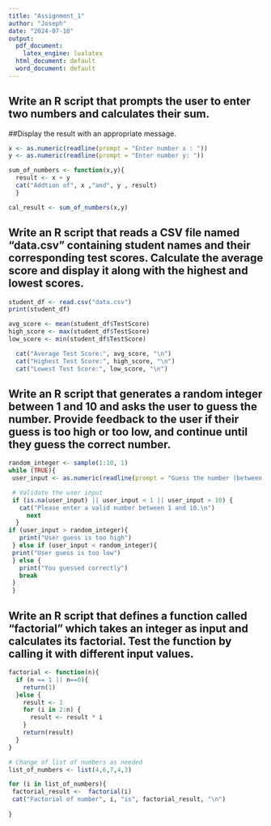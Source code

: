 ```yaml
---
title: "Assignment_1"
author: "Joseph"
date: "2024-07-10"
output:
  pdf_document: 
    latex_engine: lualatex
  html_document: default
  word_document: default
---
```


## Write an R script that prompts the user to enter two numbers and calculates their sum. 
##Display the result with an appropriate message.

```r
x <- as.numeric(readline(prompt = "Enter number x : "))
y <- as.numeric(readline(prompt = "Enter number y: "))

sum_of_numbers <- function(x,y){
  result <- x + y
  cat("Addtion of", x ,"and", y , result)
  }

cal_result <- sum_of_numbers(x,y)

```

## Write an R script that reads a CSV file named "data.csv" containing student names and their corresponding test scores. Calculate the average score and display it along with the highest and lowest scores.

```r
student_df <- read.csv("data.csv")
print(student_df)

avg_score <- mean(student_df$TestScore)
high_score <- max(student_df$TestScore)
low_score <- min(student_df$TestScore)

  cat("Average Test Score:", avg_score, "\n")
  cat("Highest Test Score:", high_score, "\n")
  cat("Lowest Test Score:", low_score, "\n")
```

## Write an R script that generates a random integer between 1 and 10 and asks the user to guess the number. Provide feedback to the user if their guess is too high or too low, and continue until they guess the correct number.

```r
random_integer <- sample(1:10, 1)
while (TRUE){
 user_input <- as.numeric(readline(prompt = "Guess the number (between 1 and 10): "))

 # Validate the user input
 if (is.na(user_input) || user_input < 1 || user_input > 10) {
   cat("Please enter a valid number between 1 and 10.\n")
     next
  }
if (user_input > random_integer){
   print("User guess is too high")
 } else if (user_input < random_integer){
 print("User guess is too low")
 } else {
   print("You guessed correctly")
   break
 }
 }

```

## Write an R script that defines a function called "factorial" which takes an integer as input and calculates its factorial. Test the function by calling it with different input values.

```r
factorial <- function(n){
  if (n == 1 || n==0){
    return(1)
  }else {
    result <- 1
    for (i in 2:n) {
      result <- result * i
    }
    return(result)
  }
}

# Change of list of numbers as needed
list_of_numbers <- list(4,6,7,4,3)

for (i in list_of_numbers){
 factorial_result <-  factorial(i)
 cat("Factorial of number", i, "is", factorial_result, "\n")
 
}

```